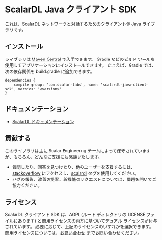 # ScalarDL Java クライアント SDK


<TranslationBanner />

これは、[ScalarDL](https://github.com/scalar-labs/scalardl) ネットワークと対話するためのクライアント側 Java ライブラリです。

## インストール

ライブラリは [Maven Central](https://search.maven.org/search?q=a:scalardl-java-client-sdk) で入手できます。 Gradle などのビルド ツールを使用してアプリケーションにインストールできます。
たとえば、Gradle では、次の依存関係を build.gradle に追加できます。

```
dependencies {
    compile group: 'com.scalar-labs', name: 'scalardl-java-client-sdk', version: '<version>'
}
```

## ドキュメンテーション

* [ScalarDL ドキュメンテーション](https://scalar-labs.github.io/scalardl/)

## 貢献する

このライブラリは主に Scalar Engineering チームによって保守されていますが、もちろん、どんなご支援にも感謝いたします。

* 質問したり、回答を見つけたり、他のユーザーを支援するには、[stackoverflow](https://stackoverflow.com/) にアクセスし、[scalardl](https://stackoverflow.com/questions/tagged/scalardl) タグを使用してください。
* バグの報告、改善の提案、新機能のリクエストについては、問題を開いてご協力ください。

## ライセンス

ScalarDL クライアント SDK は、AGPL (ルート ディレクトリの LICENSE ファイルにあります) と商用ライセンスの両方に基づいてデュアル ライセンスが付与されています。 必要に応じて、上記のライセンスのいずれかを選択できます。 商用ライセンスについては、[お問い合わせ](https://www.scalar-labs.com/contact/) までお問い合わせください。
